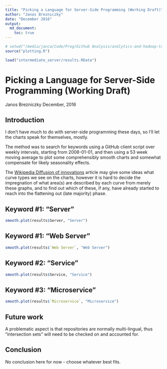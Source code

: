 ```yaml
---
title: "Picking a Language for Server-Side Programming (Working Draft)"
author: "Janos Brezniczky"
date: "December 2016"
output:
  md_document:
    toc: true
---
```


```r
# setwd("/media/janca/Code/Prog/Github Analysis/analytics-and-hadoop-trends/github-trends/")
source("plotting.R")

load("intermediate_server/results.RData")
```

# Picking a Language for Server-Side Programming (Working Draft)

Janos Brezniczky
December, 2016

## Introduction

I don't have much to do with server-side programming these days, so I'll let the charts speak for themselves, mostly.

The method was to search for keywords using a GitHub client script over weekly intervals, starting from 2008-01-01, and then using a 53 week moving average to plot some comprehensibly smooth charts and somewhat compensate for likely seasonality effects.

The [Wikipedia Diffusion of innovations](https://en.wikipedia.org/wiki/Diffusion_of_innovations) article may give some ideas what curve types we see on the charts, however it is hard to decide the impregnation of what area(s) are described by each curve from merely these graphs, and to find out which of these, if any, have already started to reach into the flattening out (late majority) phase.

## Keyword #1: "Server"

```r
smooth.plot(results$Server, "Server")
```

## Keyword #1: "Web Server"

```r
smooth.plot(results$`Web Server`, "Web Server")
```

## Keyword #2: "Service"

```r
smooth.plot(results$Service, "Service")
```

## Keyword #3: "Microservice"

```r
smooth.plot(results$`Microservice`, "Microservice")
```

## Future work

A problematic aspect is that repositories are normally multi-lingual, thus "intersection sets" will need to be checked on and accounted for.

## Conclusion

No conclusion here for now - choose whatever best fits.
